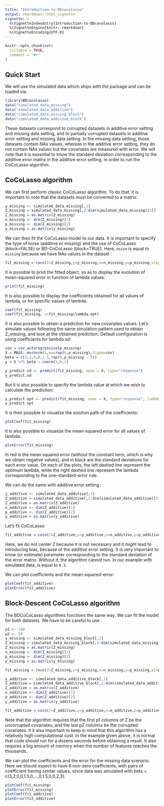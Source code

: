 ```yaml
---
title: "Introduction-to-BDcocolasso"
output: rmarkdown::html_vignette
vignette: >
  %\VignetteIndexEntry{Introduction-to-BDcocolasso}
  %\VignetteEngine{knitr::rmarkdown}
  %\VignetteEncoding{UTF-8}
---
```


```r
knitr::opts_chunk$set(
  collapse = TRUE,
  comment = "#>"
)
```

## Quick Start

We will use the simulated data which ships with the package and can be loaded via:

```r
library(BDcocolasso)
data("simulated_data_missing")
data("simulated_data_additive")
data("simulated_data_missing_block")
data("simulated_data_additive_block")
```

These datasets correspond to corrupted datasets in additive error setting and missing data setting, and to partially corrupted datasets in additive error setting and missing data setting. In the missing data setting, those datasets contain NAs values, whereas in the additive error setting, they do not contain NAs values but the covariates are measured with error. 
We will note that it is essential to know the standard deviation corresponding to the additive error matrix in the additive error setting, in order to run the CoCoLasso algorithm.

## CoCoLasso algorithm

We can first perform classic CoCoLasso algorithm. To do that, it is important to note that the datasets must be converted to a matrix:

```r
y_missing <- simulated_data_missing[,1]
Z_missing = simulated_data_missing[,2:dim(simulated_data_missing)[2]]
Z_missing = as.matrix(Z_missing)
n_missing <- dim(Z_missing)[1]
p_missing <- dim(Z_missing)[2]
y_missing = as.matrix(y_missing)
```

We can then fit the CoCoLasso model to our data. It is important to specify the type of noise (additive or missing) and the use of CoCoLasso (block=FALSE) or BD-CoCoLasso (block=TRUE). Here, `noise` is equal to `missing` because we have NAs values in the dataset :
```r

fit_missing = coco(Z=Z_missing,y=y_missing,n=n_missing,p=p_missing,step=100,K=4,mu=10,tau=NULL, etol = 1e-4,noise = "missing",block=FALSE)
```

It is possible to print the fitted object, so as to display the evolution of mean-squared error in function of lambda values:
```r
print(fit_missing)

```

It is also possible to display the coefficients obtained for all values of lambda, or for specific values of lambda.
```r
coef(fit_missing)
coef(fit_missing, s=fit_missing$lambda.opt)
```

It is also possible to obtain a prediction for new covariates values. Let's simulate values following the same simulation pattern used to obtain Z_missing, and look at the obtained prediction. Default configuration is using coefficients for lambda.sd:

```r
cov = cov_autoregressive(p_missing)
X = MASS::mvrnorm(1,mu=rep(0,p_missing),Sigma=cov)
beta = c(3,2,0,0,1.5,rep(0,p_missing - 5))
y = X %*% beta + rnorm(1,0,2)

y_predict.sd <- predict(fit_missing, newx = X, type="response")
y_predict.sd

```

But it is also possible to specify the lambda value at which we wish to calculate the prediction:
```r
y_predict.opt <- predict(fit_missing, newx = X, type="response", lambda.pred = fit_missing$lambda.opt)
y_predict.opt
```

It is then possible to visualize the solution path of the coefficients:
```r
plotCoef(fit_missing)
```

It is also possible to visualize the mean-squared error for all values of lambda:
```r
plotError(fit_missing)
```
In red is the mean squared error (without the constant term, which is why we obtain negative values), and in black are the standard deviations for each error value.
On each of the plots, the left dashed line represent the optimum lambda, while the right dashed line represent the lambda corresponding to the one-standard-error rule.

We can do the same with additive error setting :
```r
y_additive <- simulated_data_additive[,1]
Z_additive = simulated_data_additive[,2:dim(simulated_data_additive)[2]]
Z_additive = as.matrix(Z_additive)
n_additive <- dim(Z_additive)[1]
p_additive <- dim(Z_additive)[2]
y_additive = as.matrix(y_additive)

```

Let's fit CoCoLasso:
```r


fit_additive = coco(Z=Z_additive,y=y_additive,n=n_additive,p=p_additive,center.Z = FALSE, step=100,K=4,mu=10,tau=0.3,etol = 1e-4,noise = "additive", block=FALSE)

```

Here, we do not center Z because it is not necessary and it might lead to introducing bias, because of the additive error setting. It is very important to know (or estimate) \code{tau} parameter corresponding to the standard deviation of the error matrix. Without it, the algorithm cannot run. In our example with simulated data, \code{tau} is equal to `0.3`.

We can plot coefficients and the mean-squared-error:
```r
plotCoef(fit_additive)
plotError(fit_additive)
```

## Block-Descent CoCoLasso algorithm

The BDCoCoLasso algorithms functions the same way. We can fit the model for both datasets. We have to be careful to use \code{block=TRUE}:
```r
p1 <- 180
p2 <- 20
y_missing <- simulated_data_missing_block[,1]
Z_missing = simulated_data_missing_block[,2:dim(simulated_data_missing_block)[2]]
Z_missing = as.matrix(Z_missing)
n_missing <- dim(Z_missing)[1]
p_missing <- dim(Z_missing)[2]
y_missing = as.matrix(y_missing)

fit_missing = coco(Z=Z_missing,y=y_missing,n=n_missing,p=p_missing,p1=p1,p2=p2,step=100,K=4,mu=10,tau=NULL,noise="missing",block=TRUE)

y_additive <- simulated_data_additive_block[,1]
Z_additive = simulated_data_additive_block[,2:dim(simulated_data_additive_block)[2]]
Z_additive = as.matrix(Z_additive)
n_additive <- dim(Z_additive)[1]
p_additive <- dim(Z_additive)[2]
y_additive = as.matrix(y_additive)

fit_additive = coco(Z=Z_additive,y=y_additive,n=n_additive,p=p_additive,p1=p1,p2=p2,center.Z = FALSE, step=100,K=4,mu=10,tau=0.3,noise="additive",block=TRUE)


```

Note that the algorithm requires that the first p1 columns of Z be the uncorrupted covariates, and the last p2 columns be the corrupted covariates.
It it also important to keep in mind that this algorithm has a relatively high computational cost. In the example given above, it is normal that code should run for a dozens seconds before obtaining a result. It also requires a big amount of memory when the number of features reaches the thousands.

We can plot the coefficients and the error for the missing data scenario. Here we should expect to have 6 non-zero coefficients, with pairs of coefficient having similar values, since data was simulated with beta = c(3,2,0,0,1.5,0,...,0,1.5,0,0,2,3).
```r
plotCoef(fit_missing)
plotError(fit_missing)
plotCoef(fit_additive)
plotError(fit_additive)
```


